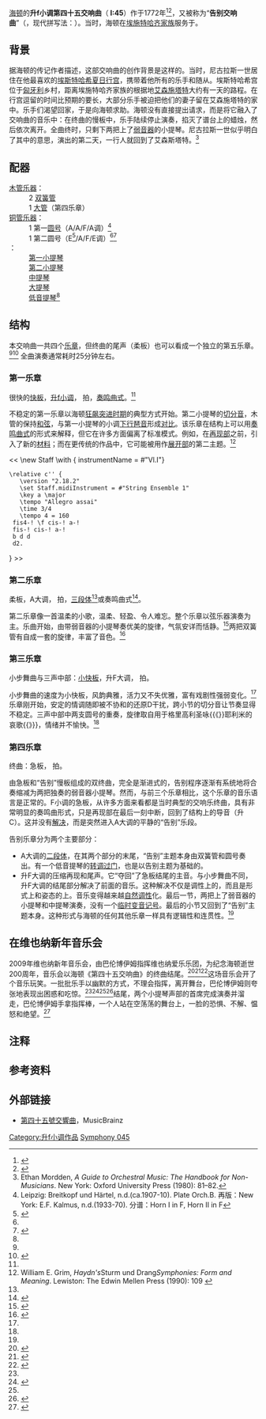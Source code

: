 {{NoteTA
|T=zh-hans:第四十五交响曲 (海顿);zh-hant:第四十五號交響曲 (海頓);
|G1=音乐
|1=zh-hans:第四十五交响曲;zh-hant:第四十五號交響曲;
}}
{{Infobox musical composition
|name=第四十五交响曲
|composer=[[海顿|海顿]]
|image=Fertőd - The Eszterházy Castle or Palace.jpg
|caption=[[埃斯特哈希宫殿|埃斯特哈希宫殿]]，在[[费尔特德|费尔特德]]
|other_name=告别交响曲
|key=[[升f小调|升f小调]]
|catalogue={{link-en|Hob.}} I:45
|composed= 1772年，[[埃斯特哈希宫殿|埃斯特哈希宫殿]]
|published=	1775年
|period=[[古典主义音乐|古典]]
|duration=约27分钟
|movements=4
|scoring=[[管弦乐团|管弦乐团]]
}}
[[海顿|海顿]]的'''升f小调第四十五交响曲'''（'''{{link-en|Hob.}} I:45'''）作于1772年<ref>{{Cite book|chapter=|url=http://archive.org/details/newinternational01gilm|publisher=New York : Dodd, Mead|date=1905|last=University of California Libraries|first=Daniel Coit|first2=Harry Thurston|last2=Peck|first3=Frank Moore|last3=Colby|title=The new international encyclopaedia|pages=43}}</ref><ref name="107en">{{Cite web|title=45 "ABSCHIEDSSINFONIE"|url=http://www.haydn107.com/en/Sinfonien/45|access-date=2021-08-12|work=Haydn107|language=en|archive-date=2021-08-02|archive-url=https://web.archive.org/web/20210802141959/https://www.haydn107.com/en/Sinfonien/45|dead-url=no}}</ref>，又被称为“'''告别交响曲'''”（{{lang-de|Abschieds-Symphonie}}，现代拼写法：{{lang|de|Abschiedssinfonie}}）。当时，海顿在[[埃施特哈齐家族|埃施特哈齐家族]]服务于{{link-en|尼古拉斯一世 (埃施特哈齐)|Nikolaus Esterházy|尼古拉斯一世}}。

== 背景 ==
据海顿的传记作者描述，这部交响曲的创作背景是这样的。当时，尼古拉斯一世居住在他最喜欢的[[埃斯特哈希宫殿|埃斯特哈希夏日行宫]]，携带着他所有的乐手和随从。埃斯特哈希宫位于[[匈牙利|匈牙利]]乡村，距离埃施特哈齐家族的根据地[[艾森施塔特|艾森施塔特]]大约有一天的路程。在行宫逗留的时间比预期的要长，大部分乐手被迫把他们的妻子留在艾森施塔特的家中。乐手们渴望回家，于是向海顿求助。海顿没有直接提出请求，而是将它融入了交响曲的音乐中：在终曲的慢板中，乐手陆续停止演奏，掐灭了谱台上的蜡烛，然后依次离开。全曲终时，只剩下两把上了[[弱音器|弱音器]]的小提琴。尼古拉斯一世似乎明白了其中的意思，演出的第二天，一行人就回到了艾森斯塔特。<ref>Ethan Mordden, ''A Guide to Orchestral Music: The Handbook for Non-Musicians''. New York: Oxford University Press (1980): 81–82.</ref>

== 配器 ==
;[[木管乐器|木管乐器]]：
:2 [[双簧管|双簧管]]
:1 [[大管|大管]]{{NoteTag|可选}}（第四乐章）
;[[铜管乐器|铜管乐器]]：
:1 第一[[圆号|圆号]]（A/A/F{{music|sharp}}/A调）<ref name="horns">Leipzig: Breitkopf und Härtel, n.d.(ca.1907-10). Plate Orch.B. 再版：New York: E.F. Kalmus, n.d.(1933-70). 分谱：Horn I in F, Horn II in F</ref>{{NoteTag|四个调对应四个乐章。|name=Corni}}
:1 第二圆号（E<ref>{{Cite book|chapter=|url=http://archive.org/details/horn00tuck|publisher=Schirmer Books|date=1983|isbn=978-0-02-871530-8|last=Tuckwell|first=Barry|title=Horn|pages=33|year=1983|location=New York|language=en}}</ref>/A/F{{music|sharp}}/E调）<ref name="horns" /><ref name="score">{{Cite web|title=IMSLP22608-PMLP51750-Haydn_Symphony_No.45.pdf|url=https://ks4.imslp.info/files/imglnks/usimg/a/ae/IMSLP22608-PMLP51750-Haydn_Symphony_No.45.pdf|access-date=2021-08-12|author=Ernst Praetorius|date=ca.1936|format=PDF|publisher=Leipzig|archive-date=2021-08-11|archive-url=https://web.archive.org/web/20210811160413/https://ks4.imslp.info/files/imglnks/usimg/a/ae/IMSLP22608-PMLP51750-Haydn_Symphony_No.45.pdf|dead-url=no}}</ref>{{NoteTag|四个调对应四个乐章。|name=Corni}}
;{{link-en|弦乐组|String section|弦乐器}}：
:[[第一小提琴|第一小提琴]]{{NoteTag|终曲第二遍尾声，前半段两个小提琴声部的{{link-en|声部长|principal (music)|首席}}小提琴手休息，次席小提琴手演奏（可能还有其余小提琴手）；后半段只有首席演奏。部分谱子将第一、第二小提琴的次席分别记为第三、第四小提琴；亦有将两个首席记为第一小提琴，两个次席记作第二小提琴的。|name=Violini}}
:[[第二小提琴|第二小提琴]]{{NoteTag|终曲第二遍尾声，前半段两个小提琴声部的{{link-en|声部长|principal (music)|首席}}小提琴手休息，次席小提琴手演奏（可能还有其余小提琴手）；后半段只有首席演奏。部分谱子将第一、第二小提琴的次席分别记为第三、第四小提琴；亦有将两个首席记为第一小提琴，两个次席记作第二小提琴的。|name=Violini}}
:[[中提琴|中提琴]]
:[[大提琴|大提琴]]
:[[低音提琴|低音提琴]]<ref name="score" />

== 结构 ==
本交响曲一共四个[[乐章|乐章]]，但终曲的尾声（柔板）也可以看成一个独立的第五乐章。<ref name="107en" /><ref>{{Cite book|chapter=The construction of the whole|title=Haydn's 'Farewell' Symphony and the Idea of Classical Style: Through-Composition and Cyclic Integration in his Instrumental Music|series=Cambridge Studies in Music Theory and Analysis|url=https://www.cambridge.org/core/books/haydns-farewell-symphony-and-the-idea-of-classical-style/construction-of-the-whole/C052825041F6ED754FA214B5A52461F0|publisher=Cambridge University Press|date=1991|location=Cambridge|isbn=978-0-521-61201-2|pages=13–29|doi=10.1017/cbo9780511552434.005|editor-first=James|editor-last=Webster|access-date=2021-08-22|archive-date=2021-08-22|archive-url=https://web.archive.org/web/20210822050129/https://www.cambridge.org/core/books/haydns-farewell-symphony-and-the-idea-of-classical-style/construction-of-the-whole/C052825041F6ED754FA214B5A52461F0|dead-url=no}}</ref>
{{ordered list|type=Upper-roman
|Allegro assai 很快的[[快板|快板]]，{{拍号|3|4}} 拍
|Adagio [[柔板|柔板]]，[[A大调|A大调]]，{{拍号|3|8}} 拍
|Menuet e Trio: Allegretto [[小步舞曲|小步舞曲]]与[[三声中部|三声中部]]：[[Allegretto|小快板]]，[[升F大调|升F大调]]，{{拍号|3|4}} 拍
|Finale: Presto {{link-en|终曲 (音乐)|Finale (music)|终曲}}：[[急板|急板]]，{{拍号|2|2}} 拍
:——Adagio [[柔板|柔板]]，A大调，{{拍号|3|8}} 拍
}}
全曲演奏通常耗时25分钟左右。
=== 第一乐章 ===

很快的[[快板|快板]]，[[升f小调|升f小调]]，{{拍号|3|4}} 拍，[[奏鸣曲式|奏鸣曲式]]。<ref name="107en" />

不稳定的第一乐章以海顿[[狂飙突进运动|狂飙突进时期]]的典型方式开始。第二小提琴的[[切分音|切分音]]，木管的保持[[和弦|和弦]]，与第一小提琴的小调[[下行|下行]][[琶音|琶音]]形成[[对比_(音乐)|对比]]。该乐章在结构上可以用[[奏鸣曲式|奏鸣曲式]]的形式来解释，但它在许多方面偏离了标准模式。例如，在[[再现部|再现部]]之前，引入了新的[[乐思|材料]]；而在更传统的作品中，它可能被用作[[展开部|展开部]]的第二主题。<ref name="Grim">William E. Grim, ''Haydn's ''Sturm und Drang'' Symphonies: Form and Meaning''. Lewiston: The Edwin Mellen Press (1990): 109  {{isbn|0-88946-448-0}}</ref>
:<score vorbis="1">

<< \new Staff \with { instrumentName = #"Vl.I"}  
 \relative c'' {
    \version "2.18.2"
    \set Staff.midiInstrument = #"String Ensemble 1"
    \key a \major 
    \tempo "Allegro assai"
    \time 3/4
    \tempo 4 = 160
  fis4-! \f cis-! a-!
  fis-! cis-! a-!
  b d d
  d2.
}
>>
</score>

=== 第二乐章 ===
柔板，A大调，{{拍号|3|8}} 拍，[[三段体|三段体]]<ref name="107en" />或奏鸣曲式<ref name="张雄">{{Cite journal|title=海顿的《第45交响曲》(告别)|author=张雄|url=https://www.zhangqiaokeyan.com/academic-journal-cn_modern-sound-technology_thesis/0201239323473.html|last=|date=2005|journal=现代音响技术|issue=9|volume=0|pages=99–101|language=zh-cn|access-date=2021-08-21|archive-date=2021-08-21|archive-url=https://web.archive.org/web/20210821102401/https://www.zhangqiaokeyan.com/academic-journal-cn_modern-sound-technology_thesis/0201239323473.html|dead-url=no}}</ref>。

第二乐章像一首温柔的小歌，温柔、轻盈、令人难忘。整个乐章以弦乐器演奏为主。乐曲开始，由带弱音器的小提琴奏优美的旋律，气氛安详而恬静。<ref>{{Cite journal|title=海顿和他的《告别交响曲》——为纪念海顿诞辰二百七十周年而作|url=https://kns.cnki.net/kcms/detail/detail.aspx?dbcode=CJFD&dbname=CJFD2003&filename=SILK200306019|last=陆|first=培炎|date=2003|journal=苏州大学学报(工科版)|issue=06|pages=59–61|issn=1000-1999|access-date=2021-08-21|archive-date=2021-08-21|archive-url=https://web.archive.org/web/20210821095611/https://kns.cnki.net/kcms/detail/detail.aspx?dbcode=CJFD&dbname=CJFD2003&filename=SILK200306019|dead-url=no}}</ref>两把双簧管有自成一套的旋律，丰富了音色。<ref name="葛义文">{{Cite journal|title=海顿《告别交响曲》赏析|author=葛义文|url=https://kns.cnki.net/kcms/detail/detail.aspx?dbcode=CJFD&dbname=CJFDLASN2018&filename=MRFS201812294|last=|first=|date=2018|journal=明日风尚|issue=12|pages=261|issn=1673-8365|access-date=2021-08-21|archive-date=2021-08-21|archive-url=https://web.archive.org/web/20210821095609/https://kns.cnki.net/kcms/detail/detail.aspx?dbcode=CJFD&dbname=CJFDLASN2018&filename=MRFS201812294|dead-url=no}}</ref>

=== 第三乐章 ===
小步舞曲与三声中部：[[Allegretto|小快板]]，升F大调，{{拍号|3|4}} 拍。

小步舞曲的速度为小快板，风韵典雅，活力又不失优雅，富有戏剧性强弱变化。<ref name="葛义文" />乐章刚开始，安定的情调随即被不协和的还原D干扰，跨小节的切分音让节奏显得不稳定。三声中部中两支圆号的重奏，旋律取自用于格里高利圣咏{{《}}耶利米的哀歌{{》}}，情绪并不愉快。<ref name="张雄" />

=== 第四乐章 ===
终曲：急板，{{拍号|2|2}} 拍。

由急板和“告别”慢板组成的双终曲，完全是渐进式的，告别程序逐渐有系统地将合奏缩减为两把独奏的弱音器小提琴。然而，与前三个乐章相比，这个乐章的音乐语言是正常的。F小调的急板，从许多方面来看都是当时典型的交响乐终曲，具有非常明显的奏鸣曲形式，只是再现部在最后一刻中断，回到了结构上的导音（升C）。这并没有[[解决|解决]]，而是突然进入A大调的平静的“告别”乐段。

告别乐章分为两个主要部分：

*A大调的[[二段体|二段体]]，在其两个部分的末尾，“告别”主题本身由双簧管和圆号奏出。有一个低音提琴的[[转调|转调]][[过门|过门]]，也是以告别主题为基础的。
*升F大调的压缩再现和尾声。它“夺回”了急板结尾的主音。与小步舞曲不同，升F大调的结尾部分解决了前面的音乐。这种解决不仅是调性上的，而且是形式上和姿态的上。音乐变得越来越[[自然音阶|自然调性]]化。最后一节，两把上了弱音器的小提琴和中提琴演奏，没有一个[[临时变音记号|临时变音记号]]。最后的小节又回到了“告别”主题本身。这种形式与海顿的任何其他乐章一样具有逻辑性和连贯性。<ref name="107en"/>

== 在维也纳新年音乐会 ==

2009年维也纳新年音乐会，由巴伦博伊姆指挥维也纳爱乐乐团，为纪念海顿逝世200周年，音乐会以海顿《第四十五交响曲》的终曲结尾。<ref>{{Cite web|title=维也纳新年音乐会将首次演奏海顿作品|url=http://news.sohu.com/20081230/n261487265.shtml|access-date=2021-08-12|website=搜狐新闻|archive-date=2021-08-12|archive-url=https://web.archive.org/web/20210812011020/http://news.sohu.com/20081230/n261487265.shtml|dead-url=no}}</ref><ref>{{Cite web|title=BBC Two - New Year's Day Concert, 2009 - Highlights|url=https://www.bbc.co.uk/programmes/b00g8h5d|access-date=2021-08-12|work=BBC|language=en-GB|archive-date=2021-08-12|archive-url=https://web.archive.org/web/20210812011018/https://www.bbc.co.uk/programmes/b00g8h5d|dead-url=no}}</ref><ref name="barenboim">{{Cite web|title=On Conducting the New Year's Day Concert with the Vienna Philharmonic|url=https://danielbarenboim.com/on-conducting-the-new-years-day-concert-with-the-vienna-philharmonic/|access-date=2021-08-12|date=2009-10-19|work=Daniel Barenboim|language=en-US|archive-date=2021-08-12|archive-url=https://web.archive.org/web/20210812011209/https://danielbarenboim.com/on-conducting-the-new-years-day-concert-with-the-vienna-philharmonic/|dead-url=no}}</ref>这场音乐会开了个音乐玩笑。一批批乐手以幽默的方式，不理会指挥，离开舞台，巴伦博伊姆则夸张地表现出困惑和吃惊。<ref name="barenboim" /><ref>{{Cite web|title=Neujahrskonzert: Überrumpelung durch die Subtilität|url=https://diepresse.com/home/kultur/klassik/441149/Neujahrskonzert_Ueberrumpelung-durch-die-Subtilitaet|access-date=2021-08-04|agency=Die Presse|language=de|archive-url=https://web.archive.org/web/20180629010359/https://diepresse.com/home/kultur/klassik/441149/Neujahrskonzert_Ueberrumpelung-durch-die-Subtilitaet|archive-date=2018-06-29|dead-url=no}}</ref><ref name="光明日报" /><ref>{{Cite web|title=2009 New Year's Concert|url=https://www.hdvdarts.com/titles/2009-new-years-concert.html|access-date=2021-08-04|work=HDVDARTS|language=en-US|archive-date=2021-08-04|archive-url=https://web.archive.org/web/20210804150544/https://www.hdvdarts.com/titles/2009-new-years-concert.html|dead-url=no}}</ref>结尾，两个小提琴声部的首席完成演奏并溜走，巴伦博伊姆手拿指挥棒，一个人站在空荡荡的舞台上，一脸的恐惧、不解、愠怒和绝望。<ref name="光明日报">{{Cite news|url=https://epaper.gmw.cn/gmrb/html/2019-01/03/nw.D110000gmrb_20190103_1-13.htm|title=在音乐会中迎接新的一年|author=王纪宴|work=光明日报|publisher=光明日报社|date=2019-01-03|accessdate=2019-01-03|language=zh-cn|archive-date=2021-08-03|archive-url=https://web.archive.org/web/20210803035756/https://epaper.gmw.cn/gmrb/html/2019-01/03/nw.D110000gmrb_20190103_1-13.htm|dead-url=no}}</ref>

== 注释 ==
{{NoteFoot}}

== 参考资料 ==
<references />

== 外部链接 ==
* [https://musicbrainz.org/work/772c3aaa-bceb-4c8a-8700-6bab011bec3f 第四十五號交響曲]，MusicBrainz

{{海頓交響曲}}
{{Authority control}}
[[Category:升f小调作品|Category:升f小调作品]]
[[Category:海頓交響曲|Symphony 045]]